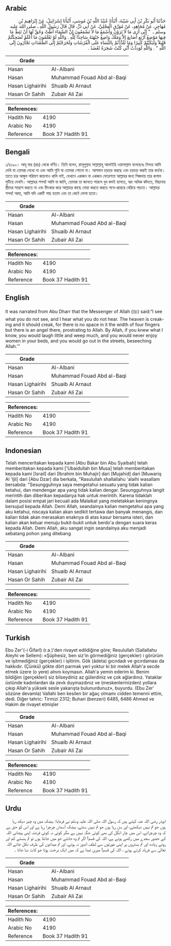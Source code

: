 ## Arabic


<div dir="rtl" lang="ar" style={{fontSize:'larger',backgroundColor:'#f8f9fa',padding:20}}>
حَدَّثَنَا أَبُو بَكْرِ بْنُ أَبِي شَيْبَةَ، أَنْبَأَنَا عُبَيْدُ اللَّهِ بْنُ مُوسَى، أَنْبَأَنَا إِسْرَائِيلُ، عَنْ إِبْرَاهِيمَ بْنِ مُهَاجِرٍ، عَنْ مُجَاهِدٍ، عَنْ مُوَرِّقٍ الْعِجْلِيِّ، عَنْ أَبِي ذَرٍّ، قَالَ قَالَ رَسُولُ اللَّهِ ـ صلى الله عليه وسلم ـ ‏ "‏ إِنِّي أَرَى مَا لاَ تَرَوْنَ وَأَسْمَعُ مَا لاَ تَسْمَعُونَ إِنَّ السَّمَاءَ أَطَّتْ وَحُقَّ لَهَا أَنْ تَئِطَّ مَا فِيهَا مَوْضِعُ أَرْبَعِ أَصَابِعَ إِلاَّ وَمَلَكٌ وَاضِعٌ جَبْهَتَهُ سَاجِدًا لِلَّهِ ‏.‏ وَاللَّهِ لَوْ تَعْلَمُونَ مَا أَعْلَمُ لَضَحِكْتُمْ قَلِيلاً وَلَبَكَيْتُمْ كَثِيرًا وَمَا تَلَذَّذْتُمْ بِالنِّسَاءِ عَلَى الْفُرُشَاتِ وَلَخَرَجْتُمْ إِلَى الصُّعُدَاتِ تَجْأَرُونَ إِلَى اللَّهِ ‏"‏ ‏.‏ وَاللَّهِ لَوَدِدْتُ أَنِّي كُنْتُ شَجَرَةً تُعْضَدُ ‏.‏
</div>
<div style={{backgroundColor:'#f8f9fa',padding:20, marginBottom: 10}}><table> <thead> <tr> <th>Grade</th> <th></th> </tr> </thead> <tbody> <tr><td>Hasan</td><td>Al-Albani</td></tr><tr><td>Hasan</td><td>Muhammad Fouad Abd al-Baqi</td></tr><tr><td>Hasan Lighairihi</td><td>Shuaib Al Arnaut</td></tr><tr><td>Hasan Or Sahih</td><td>Zubair Ali Zai</td></tr></tbody></table><table> <thead> <tr> <th>References:</th> <th></th> </tr> </thead> <tbody><tr><td>Hadith No</td><td>4190</td></tr><tr><td>Arabic No</td><td>4190</td></tr><tr><td>Reference</td><td>Book 37 Hadith 91</td></tr></tbody></table></div>

## Bengali


<div dir="ltr" lang="bn" style={{fontSize:'larger',backgroundColor:'#f8f9fa',padding:20}}>
১/৪১৯০। আবূ যার (রাঃ) থেকে বর্ণিত। তিনি বলেন, রাসূলুল্লাহ সাল্লাল্লাহু আলাইহি ওয়াসাল্লাম বলেছেনঃ নিশ্চয় আমি দেখি যা তোমরা দেখো না এবং আমি শুনি যা তোমরা শোনো না। আসমান চড়চড় করছে এবং চড়চড় করাই তার কর্তব্য। তাতে চার আঙ্গুল পরিমাণ জায়গাও খালি নাই, যেখানে একজন না একজন ফেরেশতা আল্লাহর জন্য সিজদায় তার কপাল লুটিয়ে দেননি। আল্লাহর শপথ! আমি যা জানি, তোমরা তা জানতে পারলে খুব কমই হাসতে, বরং অধিক কাঁদতে, বিছানায় স্ত্রীদের সম্ভোগ করতে না এবং চীৎকার করে আল্লাহর কাছে দোয়া করতে করতে পথে-প্রান্তরে বেরিয়ে পড়তে। আল্লাহর শপথ! আহা, আমি যদি একটি গাছ হতাম এবং তা কেটে ফেলা হতো।
</div>
<div style={{backgroundColor:'#f8f9fa',padding:20, marginBottom: 10}}><table> <thead> <tr> <th>Grade</th> <th></th> </tr> </thead> <tbody> <tr><td>Hasan</td><td>Al-Albani</td></tr><tr><td>Hasan</td><td>Muhammad Fouad Abd al-Baqi</td></tr><tr><td>Hasan Lighairihi</td><td>Shuaib Al Arnaut</td></tr><tr><td>Hasan Or Sahih</td><td>Zubair Ali Zai</td></tr></tbody></table><table> <thead> <tr> <th>References:</th> <th></th> </tr> </thead> <tbody><tr><td>Hadith No</td><td>4190</td></tr><tr><td>Arabic No</td><td>4190</td></tr><tr><td>Reference</td><td>Book 37 Hadith 91</td></tr></tbody></table></div>

## English


<div dir="ltr" lang="en" style={{fontSize:'larger',backgroundColor:'#f8f9fa',padding:20}}>
It was narrated from Abu Dharr that the Messenger of Allah (ﷺ) said:“I see what you do not see, and I hear what you do not hear. The heaven is creaking and it should creak, for there is no space in it the width of four fingers but there is an angel there, prostrating to Allah. By Allah, if you knew what I know, you would laugh little and weep much, and you would never enjoy women in your beds, and you would go out in the streets, beseeching Allah.’”
</div>
<div style={{backgroundColor:'#f8f9fa',padding:20, marginBottom: 10}}><table> <thead> <tr> <th>Grade</th> <th></th> </tr> </thead> <tbody> <tr><td>Hasan</td><td>Al-Albani</td></tr><tr><td>Hasan</td><td>Muhammad Fouad Abd al-Baqi</td></tr><tr><td>Hasan Lighairihi</td><td>Shuaib Al Arnaut</td></tr><tr><td>Hasan Or Sahih</td><td>Zubair Ali Zai</td></tr></tbody></table><table> <thead> <tr> <th>References:</th> <th></th> </tr> </thead> <tbody><tr><td>Hadith No</td><td>4190</td></tr><tr><td>Arabic No</td><td>4190</td></tr><tr><td>Reference</td><td>Book 37 Hadith 91</td></tr></tbody></table></div>

## Indonesian


<div dir="ltr" lang="id" style={{fontSize:'larger',backgroundColor:'#f8f9fa',padding:20}}>
Telah menceritakan kepada kami [Abu Bakar bin Abu Syaibah] telah memberitakan kepada kami ['Ubaidullah bin Musa] telah memberitakan kepada kami [Israil] dari [Ibrahim bin Muhajir] dari [Mujahid] dari [Muwariq Al 'Ijli] dari [Abu Dzar] dia berkata, "Rasulullah shallallahu 'alaihi wasallam bersabda: "Sesungguhnya saya mengetahui sesuatu yang tidak kalian ketahui, dan mendengar apa yang tidak kalian dengar. Sesungguhnya langit merintih dan diberikan kepadanya hak untuk merintih. Karena tidaklah dalam posisi empat jari kecuali ada Malaikat yang meletakkan keningnya bersujud kepada Allah. Demi Allah, seandainya kalian mengetahui apa yang aku ketahui, niscaya kalian akan sedikit tertawa dan banyak menangis, dan kalian tidak akan merasakan enaknya di atas kasur bersama isteri, dan kalian akan keluar menuju bukit-bukit untuk berdo'a dengan suara keras kepada Allah. Demi Allah, aku sangat ingin seandainya aku menjadi sebatang pohon yang ditebang
</div>
<div style={{backgroundColor:'#f8f9fa',padding:20, marginBottom: 10}}><table> <thead> <tr> <th>Grade</th> <th></th> </tr> </thead> <tbody> <tr><td>Hasan</td><td>Al-Albani</td></tr><tr><td>Hasan</td><td>Muhammad Fouad Abd al-Baqi</td></tr><tr><td>Hasan Lighairihi</td><td>Shuaib Al Arnaut</td></tr><tr><td>Hasan Or Sahih</td><td>Zubair Ali Zai</td></tr></tbody></table><table> <thead> <tr> <th>References:</th> <th></th> </tr> </thead> <tbody><tr><td>Hadith No</td><td>4190</td></tr><tr><td>Arabic No</td><td>4190</td></tr><tr><td>Reference</td><td>Book 37 Hadith 91</td></tr></tbody></table></div>

## Turkish


<div dir="ltr" lang="tr" style={{fontSize:'larger',backgroundColor:'#f8f9fa',padding:20}}>
Ebu Zer'(-i Ğifarî) (r.a.)'den rivayet edildiğine göre; Resulullah (Sallallahu Aleyhi ve Sellem): «Şüphesiz, ben siz'in görmediğiniz (gerçekler) i görürüm ve işitmediğiniz (gerçekler) i işitirim. Gök (âdeta) gıcırdadı ve gıcırdaması da hakkıdır. (Çünkü) gökte dört parmak yeri yoktur ki bir melek Allah'a secde etmek üzere (o yere) alnını koymasın. Allah'a yemin ederim ki. Benim bildiğim (gerçekleri) siz bilseydiniz az gülerdiniz ve çok ağlardınız. Yataklar üstünde kadınlardan da zevk duymazdınız ve (meskenlerinizden) yollara çıkıp Allah'a yüksek sesle yakarışta bulunurdunuz», buyurdu. (Ebu Zer' sözüne devamla) Vallahi ben kesilen bir ağaç olmamı cidden temenni ettim, dedi. Diğer tahric: Tirmizi 2312; Buhari (benzeri) 6485, 6486 Ahmed ve Hakim de rivayet etmişler
</div>
<div style={{backgroundColor:'#f8f9fa',padding:20, marginBottom: 10}}><table> <thead> <tr> <th>Grade</th> <th></th> </tr> </thead> <tbody> <tr><td>Hasan</td><td>Al-Albani</td></tr><tr><td>Hasan</td><td>Muhammad Fouad Abd al-Baqi</td></tr><tr><td>Hasan Lighairihi</td><td>Shuaib Al Arnaut</td></tr><tr><td>Hasan Or Sahih</td><td>Zubair Ali Zai</td></tr></tbody></table><table> <thead> <tr> <th>References:</th> <th></th> </tr> </thead> <tbody><tr><td>Hadith No</td><td>4190</td></tr><tr><td>Arabic No</td><td>4190</td></tr><tr><td>Reference</td><td>Book 37 Hadith 91</td></tr></tbody></table></div>

## Urdu


<div dir="rtl" lang="ur" style={{fontSize:'larger',backgroundColor:'#f8f9fa',padding:20}}>
ابوذر رضی اللہ عنہ کہتے ہیں کہ رسول اللہ صلی اللہ علیہ وسلم نے فرمایا: بیشک میں وہ چیز دیکھ رہا ہوں جو تم نہیں دیکھتے، اور سن رہا ہوں جو تم نہیں سنتے، بیشک آسمان چرچرا رہا ہے اور اس کو حق ہے کہ وہ چرچرائے، اس میں چار انگل کی بھی کوئی جگہ نہیں ہے مگر کوئی نہ کوئی فرشتہ اپنی پیشانی اللہ کے حضور سجدے میں رکھے ہوئے ہے، اللہ کی قسم! اگر تم وہ جانتے جو میں جانتا ہوں تو تم ہنستے کم اور روتے زیادہ، اور تم بستروں پر اپنی عورتوں سے لطف اندوز نہ ہوتے، اور تم میدانوں کی طرف نکل جاتے اللہ تعالیٰ سے فریاد کرتے ہوئے ، اللہ کی قسم! میری تمنا ہے کہ میں ایک درخت ہوتا جو کاٹ دیا جاتا ۔
</div>
<div style={{backgroundColor:'#f8f9fa',padding:20, marginBottom: 10}}><table> <thead> <tr> <th>Grade</th> <th></th> </tr> </thead> <tbody> <tr><td>Hasan</td><td>Al-Albani</td></tr><tr><td>Hasan</td><td>Muhammad Fouad Abd al-Baqi</td></tr><tr><td>Hasan Lighairihi</td><td>Shuaib Al Arnaut</td></tr><tr><td>Hasan Or Sahih</td><td>Zubair Ali Zai</td></tr></tbody></table><table> <thead> <tr> <th>References:</th> <th></th> </tr> </thead> <tbody><tr><td>Hadith No</td><td>4190</td></tr><tr><td>Arabic No</td><td>4190</td></tr><tr><td>Reference</td><td>Book 37 Hadith 91</td></tr></tbody></table></div>